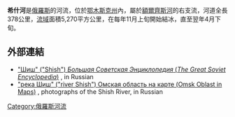 '''希什河'''是[[俄羅斯|俄羅斯]]的河流，位於[[鄂木斯克州|鄂木斯克州]]內，屬於[[額爾齊斯河|額爾齊斯河]]的右支流，河道全長378公里，[[流域|流域]]面積5,270平方公里，在每年11月上旬開始結冰，直至翌年4月下旬。

==外部連結==
* [http://www.diclib.com/cgi-bin/d1.cgi?l=ru&base=bse&page=showid&id=82592 "Шиш" ("Shish") ''Большая Советская Энциклопедия'' (''The Great Soviet Encyclopedia'')] {{Wayback|url=http://www.diclib.com/cgi-bin/d1.cgi?l=ru&base=bse&page=showid&id=82592 |date=20160303191741 }}, in Russian
* [http://www.omskmap.ru/point/taiga/photo/899 "река Шиш" ("river Shish") Омская область на карте (Omsk Oblast in Maps)] {{Wayback|url=http://www.omskmap.ru/point/taiga/photo/899 |date=20201129162829 }}, photographs of the Shish River, in Russian

[[Category:俄羅斯河流|Category:俄羅斯河流]]

{{Russia-geo-stub}}